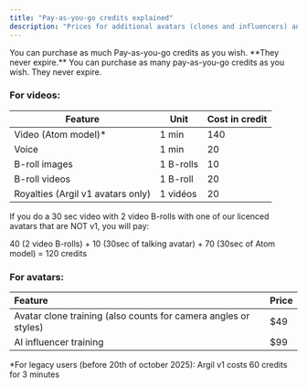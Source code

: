 ```yaml
---
title: "Pay-as-you-go credits explained"
description: "Prices for additional avatars (clones and influencers) and credits purchases "
---
```


<Tip>
  You can purchase as much Pay-as-you-go credits as you wish. **They never expire.**
</Tip>

<Card title="Purchase your additionnal credits here" href="https://app.argil.ai/?workspaceSettingsModalOpen=true" cta="Click here to access the shop">
  You can purchase as many pay-as-you-go credits as you wish. They never expire.
</Card>

### For videos:

| Feature                           | Unit      | Cost in credit |
| --------------------------------- | --------- | -------------- |
| Video (Atom model)\*              | 1 min     | 140            |
| Voice                             | 1 min     | 20             |
| B-roll images                     | 1 B-rolls | 10             |
| B-roll videos                     | 1 B-roll  | 20             |
| Royalties (Argil v1 avatars only) | 1 vidéos  | 20             |

If you do a 30 sec video with 2 video B-rolls with one of our licenced avatars that are NOT v1, you will pay:

40 (2 video B-rolls) + 10 (30sec of talking avatar) + 70 (30sec of Atom model) = 120 credits

### For avatars:

| Feature                                                         | Price |
| :-------------------------------------------------------------- | :---- |
| Avatar clone training (also counts for camera angles or styles) | \$49  |
| AI influencer training                                          | \$99  |

\*For legacy users (before 20th of october 2025): Argil v1 costs 60 credits for 3 minutes